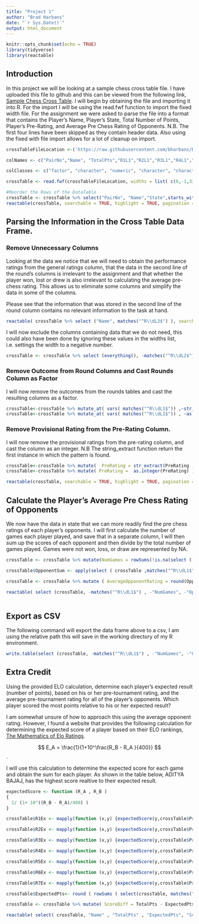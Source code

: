 ```yaml
---
title: "Project 1"
author: "Brad Harbans"
date: "`r Sys.Date()`"
output: html_document
---
```


```r
knitr::opts_chunk$set(echo = TRUE)
library(tidyverse)
library(reactable)
```

## Introduction

In this project we will be looking at a sample chess cross table file. I have uploaded this file to github and this can be viewed from the following link, [Sample Chess Cross Table](https://raw.githubusercontent.com/bharbans/DATA607_HW/main/Project%201/tournamentinfo.txt). I will begin by obtaining the file and importing it into R. For the import I will be using the read.fwf function to import the fixed width file. For the assignment we were asked to parse the file into a format that contains the Player's Name, Player's State, Total Number of Points, Player's Pre-Rating, and Average Pre Chess Rating of Opponents. N.B. The first four lines have been skipped as they contain header data. Also using the fixed with file import allows for a lot of cleanup on import.

```r
crossTableFileLocation <-('https://raw.githubusercontent.com/bharbans/DATA607_HW/main/Project%201/tournamentinfo.txt')

colNames <- c("PairNo","Name", "TotalPts","R1L1","R2L1","R3L1","R4L1","R5L1","R6L1","R7L1","State","USCFID", "PreRating","PostRating","TotalPtsL2","R1L2","R2L2","R3L2","R4L2","R5L2","R6L2","R7L2" )

colClasses <- c("factor", "character", "numeric", "character", "character", "character", "character", "character", "character", "character", "factor", "integer", "character","character", "character", "character", "character", "character", "character", "character", "character", "character"  )

crossTable <- read.fwf(crossTableFileLocation, widths = list( c(6,-1,33,-1,5,-1,5,-1,5,-1,5,-1,5,-1,5,-1,5,-1,5,-1), c(6,-1,10,-4, 8,-2,9,-1,5,-1,5,-1,5,-1,5,-1,5,-1,5,-1,5,-1,5,-1),c(-89))  , skip =4, strip.white=TRUE, col.names = colNames, colClasses= colClasses )

#Reorder the Rows of the DataTable
crossTable <- crossTable %>% select("PairNo", "Name","State",starts_with("TotalPts"),"PreRating","PostRating","USCFID", starts_with("R"))
reactable(crossTable, searchable = TRUE, highlight = TRUE, pagination = FALSE, height = 250)
```

## Parsing the Information in the Cross Table Data Frame.

### Remove Unnecessary Columns

Looking at the data we notice that we will need to obtain the performance ratings from the general ratings column, that the data in the second line of the round's columns is irrelevant to the assignment and that whether the player won, lost or drew is also irrelevant to calculating the average pre-chess rating. This allows us to eliminate some columns and simplify the data in some of the columns.

Please see that the information that was stored in the second line of the round column contains no relevant information to the task at hand.

```r
reactable( crossTable %>% select ("Name", matches("^R\\dL2$") ), searchable = TRUE, highlight = TRUE, pagination = FALSE, height = 250)

```

I will now exclude the columns containing data that we do not need, this could also have been done by ignoring these values in the widths list, i.e. settings the width to a negative number. 

```r
crossTable <- crossTable %>% select (everything(), -matches("^R\\dL2$") , -"TotalPtsL2", -"PostRating" , -"USCFID")
```


### Remove Outcome from Round Columns and Cast Rounds Column as Factor 

I will now remove the outcomes from the rounds tables and cast the resulting columns as a factor. 

```r
crossTable<-crossTable %>% mutate_at( vars( matches("^R\\dL1$")) ,~str_extract( . ,"[:digit:]+") )
crossTable<-crossTable %>% mutate_at( vars( matches("^R\\dL1$")) , ~as.factor(.) )
```

### Remove Provisional Rating from the Pre-Rating Column.
I will now remove the provisional ratings from the pre-rating column, and cast the column as an integer. N.B The string_extract function return the first instance in which the pattern is found.
```r
crossTable<-crossTable %>% mutate(  PreRating = str_extract(PreRating ,"[:digit:]+") )
crossTable<-crossTable %>% mutate( PreRating =  as.integer(PreRating) )

reactable(crossTable, searchable = TRUE, highlight = TRUE, pagination = FALSE, height = 250)
```

## Calculate the Player’s Average Pre Chess Rating of Opponents

We now have the data in state that we can more readily find the pre chess ratings of each player's opponents. I will first calculate the number of games each player played, and save that in a separate column, I will then sum up the scores of each opponent and then divide by the total number of games played. Games were not won, loss, or draw are represented by NA. 

```r
crossTable <- crossTable %>% mutate(NumGames = rowSums(!is.na(select ( crossTable ,matches("^R\\dL1$") ))))

crossTable$OpponentSum <- apply(select ( crossTable ,matches("^R\\dL1$") ), 1, function(x){sum(crossTable$PreRating[match(x,crossTable$PairNo)] , na.rm = TRUE) } )

crossTable <- crossTable %>% mutate ( AverageOpponentRating = round(OpponentSum / NumGames, digits = 0) )

reactable( select (crossTable, -matches("^R\\dL1$") , -"NumGames", -"OpponentSum" ), searchable = TRUE, highlight = TRUE, pagination = FALSE, height = 250)
 
```

## Export as CSV
The following command will export the data frame above to a csv, I am using the relative path this will save in the working directory of my R environment. 
```r
write.table(select (crossTable, -matches("^R\\dL1$") , -"NumGames", -"OpponentSum", -"PairNo"), sep = ',', file = "tournamentinfo.csv", row.names = FALSE, col.names = c("Player’s Name", "Player’s State", "Total Number of Points", "Player’s Pre-Rating", "Average Pre Chess Rating of Opponents"))
```


## Extra Credit
Using the provided ELO calculation, determine each player’s expected result (number of points), based on his or her pre-tournament rating, and the average pre-tournament rating for all of the player’s opponents. Which player scored the most points relative to his or her expected result?  

I am somewhat unsure of how to approach this using the average opponent rating. However, I found a website that provides the following calculation for determining the expected score of a player based on their ELO rankings, [The Mathematics of Elo Ratings](https://medium.com/cantors-paradise/the-mathematics-of-elo-ratings-b6bfc9ca1dba#:~:text=The%20expected%20performance%20of%20a,and%200%25%20chance%20of%20drawing.).

$$ E_A = \frac{1}{1+10^\frac{R_B - R_A }{400}} $$. 

I will use this calculation to determine the expected score for each game and obtain the sum for each player. As shown in the table below, ADITYA BAJAJ, has the highest score realtive to their expected result.
<!--
Ugly Code, replace with loop or figure out mapply, time permitting. Difficult if there were more columns to analyze.
-->

```r
expectedScore <- function (R_A , R_B )
{
  1/ (1+ 10^((R_B - R_A)/400) )
}

crossTable$R1Ex <- mapply(function (x,y) {expectedScore(y,crossTable$PreRating[match(x,crossTable$PairNo)]) },  crossTable$R1L1, crossTable$PreRating ) 

crossTable$R2Ex <- mapply(function (x,y) {expectedScore(y,crossTable$PreRating[match(x,crossTable$PairNo)]) },  crossTable$R2L1, crossTable$PreRating ) 

crossTable$R3Ex <- mapply(function (x,y) {expectedScore(y,crossTable$PreRating[match(x,crossTable$PairNo)]) },  crossTable$R3L1, crossTable$PreRating ) 

crossTable$R4Ex <- mapply(function (x,y) {expectedScore(y,crossTable$PreRating[match(x,crossTable$PairNo)]) },  crossTable$R4L1, crossTable$PreRating ) 

crossTable$R5Ex <- mapply(function (x,y) {expectedScore(y,crossTable$PreRating[match(x,crossTable$PairNo)]) },  crossTable$R5L1, crossTable$PreRating ) 

crossTable$R6Ex <- mapply(function (x,y) {expectedScore(y,crossTable$PreRating[match(x,crossTable$PairNo)]) },  crossTable$R6L1, crossTable$PreRating ) 

crossTable$R7Ex <- mapply(function (x,y) {expectedScore(y,crossTable$PreRating[match(x,crossTable$PairNo)]) },  crossTable$R7L1, crossTable$PreRating ) 

crossTable$ExpectedPts<- round ( rowSums ( select(crossTable, matches("^R\\dEx")) , na.rm = TRUE) , digits = 2)

crossTable <- crossTable %>% mutate( ScoreDiff = TotalPts - ExpectedPts )

reactable( select( crossTable, "Name" , "TotalPts" , "ExpectedPts", "ScoreDiff")[order(crossTable$ScoreDiff, decreasing = TRUE),], searchable = TRUE, highlight = TRUE, pagination = FALSE, height = 250)
```
